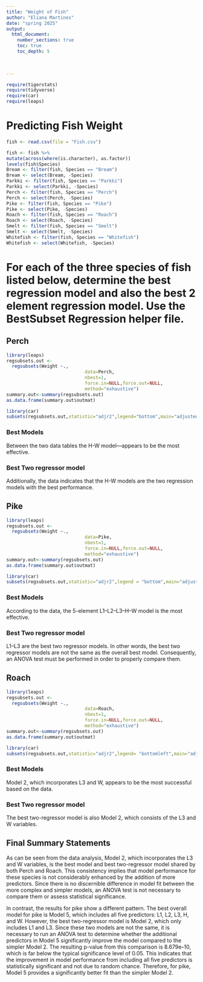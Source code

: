 ```yaml
---
title: "Weight of Fish"
author: "Eliana Martines"
date: "spring 2025"  
output: 
  html_document:
    number_sections: true
    toc: true
    toc_depth: 5

 
    
---
```



```r
require(tigerstats)
require(tidyverse)
require(car)
require(leaps)
```

# Predicting Fish Weight
```r
fish <- read.csv(file = "Fish.csv")
```

```r
 
fish <- fish %>%
mutate(across(where(is.character), as.factor))
levels(fish$Species)
Bream <- filter(fish, Species == "Bream")
Bream <- select(Bream, -Species) 
Parkki <- filter(fish, Species == "Parkki")
Parkki <- select(Parkki, -Species) 
Perch <- filter(fish, Species == "Perch")
Perch <- select(Perch, -Species) 
Pike <- filter(fish, Species == "Pike")
Pike <- select(Pike, -Species) 
Roach <- filter(fish, Species == "Roach")
Roach <- select(Roach, -Species) 
Smelt <- filter(fish, Species == "Smelt")
Smelt <- select(Smelt, -Species) 
Whitefish <- filter(fish, Species == "Whitefish")
Whitefish <- select(Whitefish, -Species) 
```

# For each of the three species of fish listed below, determine the best regression model and also the best 2 element regression model. Use the BestSubset Regression helper file.


## Perch

```r
library(leaps)
regsubsets.out <-
  regsubsets(Weight ~.,
                             data=Perch,
                             nbest=1,
                             force.in=NULL,force.out=NULL,
                             method="exhaustive")
summary.out<-summary(regsubsets.out)
as.data.frame(summary.out$outmat)

```

```r
library(car)
subsets(regsubsets.out,statistic="adjr2",legend="bottom",main="adjustedR^2")

```

### Best Models
Between the two data tables the H-W model—appears to be the most effective.

### Best Two regressor model
Additionally, the data indicates that the H-W models are the two regression models with the best performance.

## Pike

```r
library(leaps)
regsubsets.out <-
  regsubsets(Weight ~.,
                             data=Pike,
                             nbest=1,
                             force.in=NULL,force.out=NULL,
                             method="exhaustive")
summary.out<-summary(regsubsets.out)
as.data.frame(summary.out$outmat)

```

```r
library(car)
subsets(regsubsets.out,statistic="adjr2",legend = "bottom",main="adjustedR^2")


```


### Best Models
According to the data, the 5-element L1–L2–L3–H–W model is the most effective.

### Best Two regressor model
L1–L3 are the best two regressor models.  In other words, the best two regressor models are not the same as the overall best model.  Consequently, an ANOVA test must be performed in order to properly compare them.

## Roach
```r
library(leaps)
regsubsets.out <-
  regsubsets(Weight ~.,
                             data=Roach,
                             nbest=1,
                             force.in=NULL,force.out=NULL,
                             method="exhaustive")
summary.out<-summary(regsubsets.out)
as.data.frame(summary.out$outmat)

```

```r
library(car)
subsets(regsubsets.out,statistic="adjr2",legend= "bottomleft",main="adjustedR^2")
```

### Best Models
Model 2, which incorporates L3 and W, appears to be the most successful based on the data.

### Best Two regressor model
The best two-regressor model is also Model 2, which consists of the L3 and W variables.

## Final Summary Statements
As can be seen from the data analysis, Model 2, which incorporates the L3 and W variables, is the best model and best two-regressor model shared by both Perch and Roach.  This consistency implies that model performance for these species is not considerably enhanced by the addition of more predictors.  Since there is no discernible difference in model fit between the more complex and simpler models, an ANOVA test is not necessary to compare them or assess statistical significance.

In contrast, the results for pike show a different pattern. The best overall model for pike is Model 5, which includes all five predictors: L1, L2, L3, H, and W. However, the best two-regressor model is Model 2, which only includes L1 and L3. Since these two models are not the same, it is necessary to run an ANOVA test to determine whether the additional predictors in Model 5 significantly improve the model compared to the simpler Model 2. The resulting p-value from this comparison is 8.679e–10, which is far below the typical significance level of 0.05. This indicates that the improvement in model performance from including all five predictors is statistically significant and not due to random chance. Therefore, for pike, Model 5 provides a significantly better fit than the simpler Model 2.